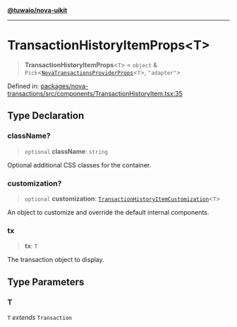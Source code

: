 [**@tuwaio/nova-uikit**](../../../README.md)

***

# TransactionHistoryItemProps\<T\>

> **TransactionHistoryItemProps**\<`T`\> = `object` & `Pick`\<[`NovaTransactionsProviderProps`](../providers/type-aliases/NovaTransactionsProviderProps.md)\<`T`\>, `"adapter"`\>

Defined in: [packages/nova-transactions/src/components/TransactionHistoryItem.tsx:35](https://github.com/TuwaIO/nova-uikit/blob/f8fbd4bb56f345752167ec5638defb147ac53936/packages/nova-transactions/src/components/TransactionHistoryItem.tsx#L35)

## Type Declaration

### className?

> `optional` **className**: `string`

Optional additional CSS classes for the container.

### customization?

> `optional` **customization**: [`TransactionHistoryItemCustomization`](TransactionHistoryItemCustomization.md)\<`T`\>

An object to customize and override the default internal components.

### tx

> **tx**: `T`

The transaction object to display.

## Type Parameters

### T

`T` *extends* `Transaction`
